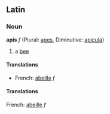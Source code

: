 ==Latin==
===Noun===
'''apis''' ''f'' (Plural: [[apes]], Diminutive: [[apicula]])

#a [[bee]]

====Translations====
*French: [[abeille]] ''f''

====Translations====
French: [[abeille]] ''f''